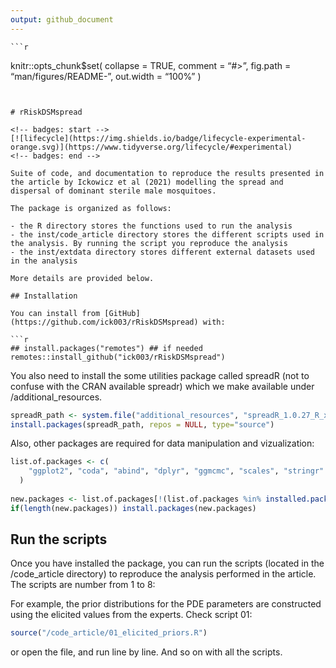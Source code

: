 ```yaml
---
output: github_document
---
```


<!-- README.md is generated from README.Rmd. Please edit that file -->

    ```r
knitr::opts_chunk$set(
    collapse = TRUE,
    comment = "#>",
    fig.path = "man/figures/README-",
    out.width = "100%"
)
```


# rRiskDSMspread

<!-- badges: start -->
[![lifecycle](https://img.shields.io/badge/lifecycle-experimental-orange.svg)](https://www.tidyverse.org/lifecycle/#experimental)                                                
<!-- badges: end -->

Suite of code, and documentation to reproduce the results presented in the article by Ickowicz et al (2021) modelling the spread and dispersal of dominant sterile male mosquitoes.

The package is organized as follows:

- the R directory stores the functions used to run the analysis
- the inst/code_article directory stores the different scripts used in the analysis. By running the script you reproduce the analysis
- the inst/extdata directory stores different external datasets used in the analysis

More details are provided below.

## Installation

You can install from [GitHub](https://github.com/ick003/rRiskDSMspread) with:

```r
## install.packages("remotes") ## if needed
remotes::install_github("ick003/rRiskDSMspread")
```

You also need to install the some utilities package called spreadR (not to confuse with the CRAN available spreadr) which we make available under /additional_resources.

```r
spreadR_path <- system.file("additional_resources", "spreadR_1.0.27_R_x86_64-pc-linux-gnu.tar.gz", package="rRiskDSMspread")
install.packages(spreadR_path, repos = NULL, type="source")
```

Also, other packages are required for data manipulation and vizualization:

```r
list.of.packages <- c(
    "ggplot2", "coda", "abind", "dplyr", "ggmcmc", "scales", "stringr"
  )
  
new.packages <- list.of.packages[!(list.of.packages %in% installed.packages()[,"Package"])]
if(length(new.packages)) install.packages(new.packages)

```

## Run the scripts

Once you have installed the package, you can run the scripts (located in the /code_article directory) to reproduce the analysis performed in the article. The scripts are number from 1 to 8:

For example, the prior distributions for the PDE parameters are constructed using the elicited values from the experts. Check script 01:

```r
source("/code_article/01_elicited_priors.R")
```

or open the file, and run line by line. And so on with all the scripts.


